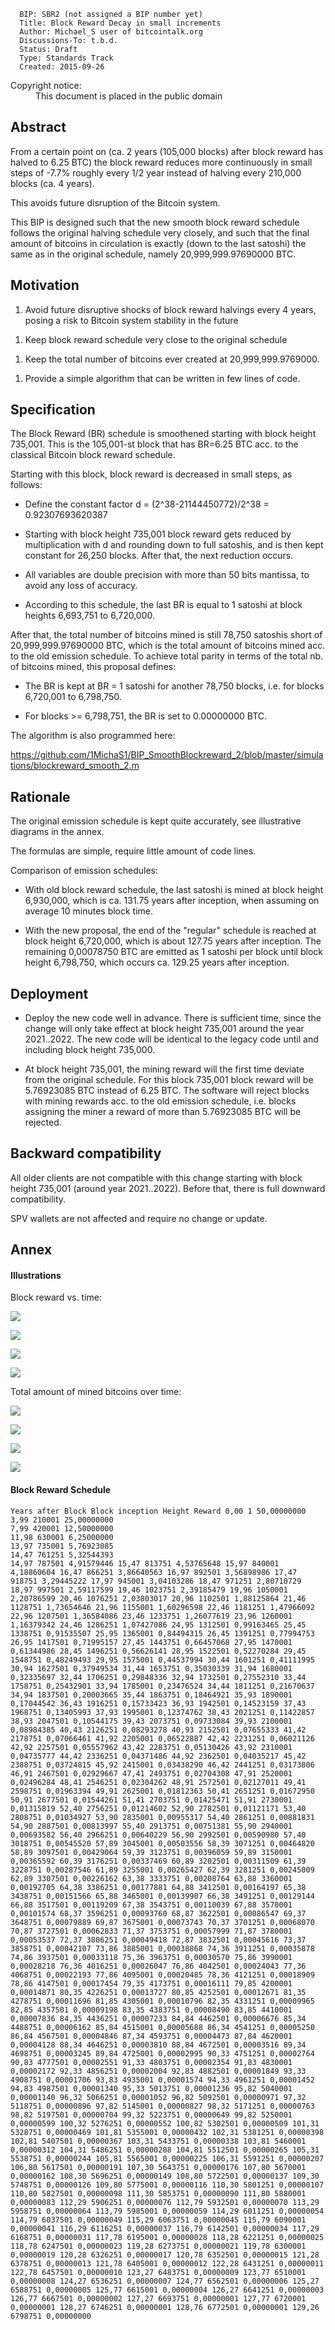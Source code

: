 <pre>
  BIP: SBR2 (not assigned a BIP number yet)
  Title: Block Reward Decay in small increments
  Author: Michael_S user of bitcointalk.org
  Discussions-To: t.b.d.
  Status: Draft
  Type: Standards Track
  Created: 2015-09-26
</pre>

;Copyright notice:
: This document is placed in the public domain


==Abstract==

From a certain point on (ca. 2 years (105,000 blocks) after block reward has halved to 6.25 BTC) the block reward reduces more continuously in small steps of -7.7% roughly every 1/2 year instead of halving every 210,000 blocks (ca. 4 years).

This avoids future disruption of the Bitcoin system.

This BIP is designed such that the new smooth block reward schedule follows the original halving schedule very closely, and such that the final amount of bitcoins in circulation is exactly (down to the last satoshi) the same as in the original schedule, namely 20,999,999.97690000 BTC.


==Motivation==

# Avoid future disruptive shocks of block reward halvings every 4 years, posing a risk to Bitcoin system stability in the future

# Keep block reward schedule very close to the original schedule

# Keep the total number of bitcoins ever created at 20,999,999.9769000.

# Provide a simple algorithm that can be written in few lines of code.


==Specification==

The Block Reward (BR) schedule is smoothened starting with block height 735,001. This is the 105,001-st block that has BR=6.25 BTC acc. to the classical Bitcoin block reward schedule.

Starting with this block, block reward is decreased in small steps, as follows:

* Define the constant factor d = (2^38-21144450772)/2^38 = 0.92307693620387 

* Starting with block height 735,001 block reward gets reduced by multiplication with d and rounding down to full satoshis, and is then kept constant for 26,250 blocks. After that, the next reduction occurs.

* All variables are double precision with more than 50 bits mantissa, to avoid any loss of accuracy.

* According to this schedule, the last BR is equal to 1 satoshi at block heights 6,693,751 to 6,720,000.

After that, the total number of bitcoins mined is still 78,750 satoshis short of 20,999,999.97690000 BTC, which is the total amount of bitcoins mined acc. to the old emission schedule. To achieve total parity in terms of the total nb. of bitcoins mined, this proposal defines:

* The BR is kept at BR = 1 satoshi for another 78,750 blocks, i.e. for blocks 6,720,001 to 6,798,750.

* For blocks >= 6,798,751, the BR is set to 0.00000000 BTC.

The algorithm is also programmed here:

https://github.com/1MichaS1/BIP_SmoothBlockreward_2/blob/master/simulations/blockreward_smooth_2.m


==Rationale==

The original emission schedule is kept quite accurately, see illustrative diagrams in the annex.

The formulas are simple, require little amount of code lines.

Comparison of emission schedules:

* With old block reward schedule, the last satoshi is mined at block height 6,930,000, which is ca. 131.75 years after inception, when assuming on average 10 minutes block time.

* With the new proposal, the end of the "regular" schedule is reached at block height 6,720,000, which is about 127.75 years after inception. The remaining 0,00078750 BTC are emitted as 1 satoshi per block until block height 6,798,750, which occurs ca. 129.25 years after inception.


==Deployment==

* Deploy the new code well in advance. There is sufficient time, since the change will only take effect at block height 735,001 around the year 2021..2022. The new code will be identical to the legacy code until and including block height 735,000.

* At block height 735,001, the mining reward will the first time deviate from the original schedule. For this block 735,001 block reward will be 5.76923085 BTC instead of 6.25 BTC. The software will reject blocks with mining rewards acc. to the old emission schedule, i.e. blocks assigning the miner a reward of more than 5.76923085 BTC will be rejected.


==Backward compatibility==

All older clients are not compatible with this change starting with block height 735,001 (around year 2021..2022). Before that, there is full downward compatibility.

SPV wallets are not affected and require no change or update. 


==Annex==

====Illustrations====

Block reward vs. time:

<img src=https://cloud.githubusercontent.com/assets/14133304/10114846/dc84e318-63f8-11e5-9fb6-83a942fd2e44.png></img>

<img src=https://cloud.githubusercontent.com/assets/14133304/10114897/c419aa38-63f9-11e5-9eb1-1be892894ea2.png></img>

<img src=https://cloud.githubusercontent.com/assets/14133304/10114898/c6484bfc-63f9-11e5-8f99-0ee7e5965ed8.png></img>

<img src=https://cloud.githubusercontent.com/assets/14133304/10114989/6bc36476-63fb-11e5-8e9b-2eb84bac45be.png></img>

Total amount of mined bitcoins over time:

<img src=https://cloud.githubusercontent.com/assets/14133304/10114852/e5f061a2-63f8-11e5-8ccd-285852663eb7.png></img>

<img src=https://cloud.githubusercontent.com/assets/14133304/10114854/eb225004-63f8-11e5-9274-32926d784ea6.png></img>

<img src=https://cloud.githubusercontent.com/assets/14133304/10114856/f0839490-63f8-11e5-87d3-3da2509dff72.png></img>

<img src=https://cloud.githubusercontent.com/assets/14133304/10114857/f40a5b3a-63f8-11e5-87bc-37045614f9ce.png></img>

====Block Reward Schedule====
<tt>
Years
after	Block	Block
inception	Height	Reward
0,00	1	50,00000000<br>

3,99	210001	25,00000000<br>

7,99	420001	12,50000000<br>

11,98	630001	6,25000000<br>

13,97	735001	5,76923085<br>

14,47	761251	5,32544393<br>
14,97	787501	4,91579446
15,47	813751	4,53765648
15,97	840001	4,18860604
16,47	866251	3,86640563
16,97	892501	3,56898986
17,47	918751	3,29445222
17,97	945001	3,04103286
18,47	971251	2,80710729
18,97	997501	2,59117599
19,46	1023751	2,39185479
19,96	1050001	2,20786599
20,46	1076251	2,03803017
20,96	1102501	1,88125864
21,46	1128751	1,73654646
21,96	1155001	1,60296598
22,46	1181251	1,47966092
22,96	1207501	1,36584086
23,46	1233751	1,26077619
23,96	1260001	1,16379342
24,46	1286251	1,07427086
24,95	1312501	0,99163465
25,45	1338751	0,91535507
25,95	1365001	0,84494315
26,45	1391251	0,77994753
26,95	1417501	0,71995157
27,45	1443751	0,66457068
27,95	1470001	0,61344986
28,45	1496251	0,56626141
28,95	1522501	0,52270284
29,45	1548751	0,48249493
29,95	1575001	0,44537994
30,44	1601251	0,41111995
30,94	1627501	0,37949534
31,44	1653751	0,35030339
31,94	1680001	0,32335697
32,44	1706251	0,29848336
32,94	1732501	0,27552310
33,44	1758751	0,25432901
33,94	1785001	0,23476524
34,44	1811251	0,21670637
34,94	1837501	0,20003665
35,44	1863751	0,18464921
35,93	1890001	0,17044542
36,43	1916251	0,15733423
36,93	1942501	0,14523159
37,43	1968751	0,13405993
37,93	1995001	0,12374762
38,43	2021251	0,11422857
38,93	2047501	0,10544175
39,43	2073751	0,09733084
39,93	2100001	0,08984385
40,43	2126251	0,08293278
40,93	2152501	0,07655333
41,42	2178751	0,07066461
41,92	2205001	0,06522887
42,42	2231251	0,06021126
42,92	2257501	0,05557962
43,42	2283751	0,05130426
43,92	2310001	0,04735777
44,42	2336251	0,04371486
44,92	2362501	0,04035217
45,42	2388751	0,03724815
45,92	2415001	0,03438290
46,42	2441251	0,03173806
46,91	2467501	0,02929667
47,41	2493751	0,02704308
47,91	2520001	0,02496284
48,41	2546251	0,02304262
48,91	2572501	0,02127011
49,41	2598751	0,01963394
49,91	2625001	0,01812363
50,41	2651251	0,01672950
50,91	2677501	0,01544261
51,41	2703751	0,01425471
51,91	2730001	0,01315819
52,40	2756251	0,01214602
52,90	2782501	0,01121171
53,40	2808751	0,01034927
53,90	2835001	0,00955317
54,40	2861251	0,00881831
54,90	2887501	0,00813997
55,40	2913751	0,00751381
55,90	2940001	0,00693582
56,40	2966251	0,00640229
56,90	2992501	0,00590980
57,40	3018751	0,00545520
57,89	3045001	0,00503556
58,39	3071251	0,00464820
58,89	3097501	0,00429064
59,39	3123751	0,00396059
59,89	3150001	0,00365592
60,39	3176251	0,00337469
60,89	3202501	0,00311509
61,39	3228751	0,00287546
61,89	3255001	0,00265427
62,39	3281251	0,00245009
62,89	3307501	0,00226162
63,38	3333751	0,00208764
63,88	3360001	0,00192705
64,38	3386251	0,00177881
64,88	3412501	0,00164197
65,38	3438751	0,00151566
65,88	3465001	0,00139907
66,38	3491251	0,00129144
66,88	3517501	0,00119209
67,38	3543751	0,00110039
67,88	3570001	0,00101574
68,37	3596251	0,00093760
68,87	3622501	0,00086547
69,37	3648751	0,00079889
69,87	3675001	0,00073743
70,37	3701251	0,00068070
70,87	3727501	0,00062833
71,37	3753751	0,00057999
71,87	3780001	0,00053537
72,37	3806251	0,00049418
72,87	3832501	0,00045616
73,37	3858751	0,00042107
73,86	3885001	0,00038868
74,36	3911251	0,00035878
74,86	3937501	0,00033118
75,36	3963751	0,00030570
75,86	3990001	0,00028218
76,36	4016251	0,00026047
76,86	4042501	0,00024043
77,36	4068751	0,00022193
77,86	4095001	0,00020485
78,36	4121251	0,00018909
78,86	4147501	0,00017454
79,35	4173751	0,00016111
79,85	4200001	0,00014871
80,35	4226251	0,00013727
80,85	4252501	0,00012671
81,35	4278751	0,00011696
81,85	4305001	0,00010796
82,35	4331251	0,00009965
82,85	4357501	0,00009198
83,35	4383751	0,00008490
83,85	4410001	0,00007836
84,35	4436251	0,00007233
84,84	4462501	0,00006676
85,34	4488751	0,00006162
85,84	4515001	0,00005688
86,34	4541251	0,00005250
86,84	4567501	0,00004846
87,34	4593751	0,00004473
87,84	4620001	0,00004128
88,34	4646251	0,00003810
88,84	4672501	0,00003516
89,34	4698751	0,00003245
89,84	4725001	0,00002995
90,33	4751251	0,00002764
90,83	4777501	0,00002551
91,33	4803751	0,00002354
91,83	4830001	0,00002172
92,33	4856251	0,00002004
92,83	4882501	0,00001849
93,33	4908751	0,00001706
93,83	4935001	0,00001574
94,33	4961251	0,00001452
94,83	4987501	0,00001340
95,33	5013751	0,00001236
95,82	5040001	0,00001140
96,32	5066251	0,00001052
96,82	5092501	0,00000971
97,32	5118751	0,00000896
97,82	5145001	0,00000827
98,32	5171251	0,00000763
98,82	5197501	0,00000704
99,32	5223751	0,00000649
99,82	5250001	0,00000599
100,32	5276251	0,00000552
100,82	5302501	0,00000509
101,31	5328751	0,00000469
101,81	5355001	0,00000432
102,31	5381251	0,00000398
102,81	5407501	0,00000367
103,31	5433751	0,00000338
103,81	5460001	0,00000312
104,31	5486251	0,00000288
104,81	5512501	0,00000265
105,31	5538751	0,00000244
105,81	5565001	0,00000225
106,31	5591251	0,00000207
106,80	5617501	0,00000191
107,30	5643751	0,00000176
107,80	5670001	0,00000162
108,30	5696251	0,00000149
108,80	5722501	0,00000137
109,30	5748751	0,00000126
109,80	5775001	0,00000116
110,30	5801251	0,00000107
110,80	5827501	0,00000098
111,30	5853751	0,00000090
111,80	5880001	0,00000083
112,29	5906251	0,00000076
112,79	5932501	0,00000070
113,29	5958751	0,00000064
113,79	5985001	0,00000059
114,29	6011251	0,00000054
114,79	6037501	0,00000049
115,29	6063751	0,00000045
115,79	6090001	0,00000041
116,29	6116251	0,00000037
116,79	6142501	0,00000034
117,29	6168751	0,00000031
117,78	6195001	0,00000028
118,28	6221251	0,00000025
118,78	6247501	0,00000023
119,28	6273751	0,00000021
119,78	6300001	0,00000019
120,28	6326251	0,00000017
120,78	6352501	0,00000015
121,28	6378751	0,00000013
121,78	6405001	0,00000012
122,28	6431251	0,00000011
122,78	6457501	0,00000010
123,27	6483751	0,00000009
123,77	6510001	0,00000008
124,27	6536251	0,00000007
124,77	6562501	0,00000006
125,27	6588751	0,00000005
125,77	6615001	0,00000004
126,27	6641251	0,00000003
126,77	6667501	0,00000002
127,27	6693751	0,00000001
127,77	6720001	0,00000001
128,27	6746251	0,00000001
128,76	6772501	0,00000001
129,26	6798751	0,00000000
</tt>
